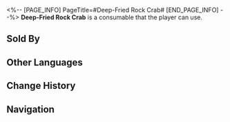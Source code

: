 <%-- [PAGE_INFO]
PageTitle=#Deep-Fried Rock Crab#
[END_PAGE_INFO] --%>
{{Consumable Infobox
|id          = 408404
|image       = Item Deep-Fried Rock Crab.png{{subst:void|<!--$UPLOAD:<<SpriteOutput/ItemFigures/408404.png>-<Item Deep-Fried Rock Crab.png>-<Consumable Icons>>-->}}
|type        = Energy Regen Consumables
|rarity      = 2
|effect      = Upon use, immediately recovers 3 Technique Points for the team.
|description = Fried Rock Crab with a crispy crust and tender inside. This kind of crab wreaked havoc in Belobog before the Eternal Freeze occurred, and then inexplicably almost became extinct.<br />The meat of it is soft, tender, and delicious. Could this be the reason for their extinction? You dare not think further.
|effectType  = 
|effectType2 = 
|effectType3 = 
|recipe      = 
|source1     = [[Food Stall]]
|source2     = 
|source3     = 
}}
{{Description|''"Even if Rock Crabs live in rocks, they are still seafood. Don't you see they have the word "crab" in their name?"''}}
'''Deep-Fried Rock Crab''' is a consumable that the player can use.

==Sold By==
{{Shop Availability}}

==Other Languages==
{{Other Languages
|en   = Deep-Fried Rock Crab
|zhs  = 炸岩居蟹
|zht  = 炸岩居蟹
|ja   = 揚げイワグラシガニ
|ko   = 암석 꽃게 튀김
|es   = Cangrejo hogarpétreo frito
|fr   = Crabe de roche frit
|ru   = Жареный скальный краб
|th   = Deep-Fried Rock Crab
|vi   = Cua Đá Chiên
|de   = Frittierte Felsenkrabbe
|id   = Deep-Fried Rock Crab
|pt   = Caranguejo-das-Pedras Frito
}}

==Change History==
{{Change History|1.0}}

==Navigation==
{{Consumable Navbox}}